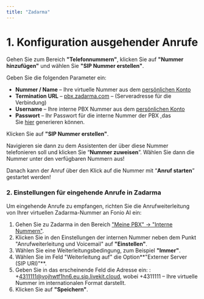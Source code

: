 ```yaml
---
title: "Zadarma"
---
```


# **1. Konfiguration ausgehender Anrufe**

Gehen Sie zum Bereich **"Telefonnummern"**, klicken Sie auf **"Nummer hinzufügen"** und wählen Sie **"SIP Nummer erstellen"**.

Geben Sie die folgenden Parameter ein:

- **Nummer / Name** – Ihre virtuelle Nummer aus dem [persönlichen Konto](https://my.zadarma.com/dirnum/active/)
- **Termination URL** – [pbx.zadarma.com](http://pbx.zadarma.com) – (Serveradresse für die Verbindung)
- **Username** – Ihre interne PBX Nummer aus dem [persönlichen Konto](https://my.zadarma.com/mypbx/)
- **Passwort** – Ihr Passwort für die interne Nummer der PBX ,das Sie [hier](https://my.zadarma.com/mypbx/) generieren können.

Klicken Sie auf **"SIP Nummer erstellen"**.

Navigieren sie dann zu dem Assistenten der über diese Nummer telefonieren soll und klicken Sie “**Nummer zuweisen**”. Wählen Sie dann die Nummer unter den verfügbaren Nummern aus\!

Danach kann der Anruf über den Klick auf die Nummer mit “**Anruf starten**” gestartet werden\!

### **2. Einstellungen für eingehende Anrufe in Zadarma**

Um eingehende Anrufe zu empfangen, richten Sie die Anrufweiterleitung von Ihrer virtuellen Zadarma-Nummer an Fonio AI ein:

1. Gehen Sie zu Zadarma in den Bereich ["Meine PBX" → "Interne Nummern"](https://my.zadarma.com/mypbx/).
2. Klicken Sie in den Einstellungen der internen Nummer neben dem Punkt "Anrufweiterleitung und Voicemail" auf **"Einstellen"**.
3. Wählen Sie eine Weiterleitungsbedingung, zum Beispiel **"Immer"**.
4. Wählen Sie im Feld "Weiterleitung auf" die Option\*\*"Externer Server (SIP URI)"\*\*.
5. Geben Sie in das erscheinende Feld die Adresse ein: : \+[4311111@vojhwtf1hn6.eu.sip.livekit.cloud](mailto:4311111@vojhwtf1hn6.eu.sip.livekit.cloud), wobei \+4311111 – Ihre virtuelle Nummer im internationalen Format darstellt.
6. Klicken Sie auf **"Speichern"**.